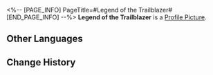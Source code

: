 <%-- [PAGE_INFO]
PageTitle=#Legend of the Trailblazer#
[END_PAGE_INFO] --%>
{{Item Infobox
|id          = 140303
|image       = Item Legend of the Trailblazer.png
|type        = Mission Item
|invCategory = Missions
|rarity      = 3
|effect      = 
|description = The storytelling collection that Mr. Xiyan had written based on your adventures. The title page contains "Based On A True Story" in big letters, but most of the content is made up. The process of making up this story was pure chaos, but honestly the final story was not half bad. Artistic creation is a wonder indeed.
}}
{{Description|''"The Trailblazer's legend continues!"''}}
'''Legend of the Trailblazer''' is a [[Profile Picture]].

==Other Languages==
{{Other Languages
|en   = Legend of the Trailblazer
|zhs  = 开拓豪侠传
|zht  = 開拓豪俠傳
|ja   = 開拓豪侠伝
|ko   = 개척의협기
|es   = Oda {{MC|f=a la|m=al}} Trazacaminos
|fr   = Légende {{MC|m=du pionnier|f=de la pionnière}}
|ru   = Легенда о Первопроходце
|th   = ตำนานฮีโร่ผู้บุกเบิก
|vi   = Câu Chuyện Hiệp Khách Khai Phá
|de   = Die Legende vom Trailblazer
|id   = Legenda Trailblazer
|pt   = Lenda do Desbravamento
}}

==Change History==
{{Change History|1.2}}